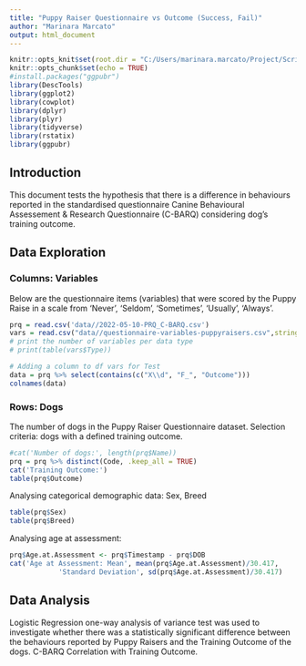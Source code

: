```yaml
---
title: "Puppy Raiser Questionnaire vs Outcome (Success, Fail)"
author: "Marinara Marcato"
output: html_document
---
```


```r
knitr::opts_knit$set(root.dir = "C:/Users/marinara.marcato/Project/Scripts/dog_questionnaires")
knitr::opts_chunk$set(echo = TRUE)
#install.packages("ggpubr")
library(DescTools)
library(ggplot2)
library(cowplot)
library(dplyr)
library(plyr)
library(tidyverse)
library(rstatix)
library(ggpubr)
```

## Introduction 
This document tests the hypothesis that there is a difference in behaviours reported in the standardised questionnaire Canine Behavioural Assessement & Research Questionnaire (C-BARQ) considering dog's training outcome.

## Data Exploration
### Columns: Variables
Below are the questionnaire items (variables) that were scored by the Puppy Raise in a scale from 'Never', 'Seldom', 'Sometimes', 'Usually', 'Always'. 

```r
prq = read.csv('data//2022-05-10-PRQ_C-BARQ.csv')
vars = read.csv("data//questionnaire-variables-puppyraisers.csv",stringsAsFactors=FALSE)
# print the number of variables per data type
# print(table(vars$Type))

# Adding a column to df vars for Test 
data = prq %>% select(contains(c("X\\d", "F_", "Outcome")))
colnames(data)
```


### Rows: Dogs
The number of dogs in the Puppy Raiser Questionnaire dataset. Selection criteria: dogs with a defined training outcome.
```r
#cat('Number of dogs:', length(prq$Name))
prq = prq %>% distinct(Code, .keep_all = TRUE)
cat('Training Outcome:')
table(prq$Outcome)
```
Analysing categorical demographic data: Sex, Breed
```r
table(prq$Sex)
table(prq$Breed)
```
Analysing age at assessment:
```r
prq$Age.at.Assessment <- prq$Timestamp - prq$DOB
cat('Age at Assessment: Mean', mean(prq$Age.at.Assessment)/30.417, 
            'Standard Deviation', sd(prq$Age.at.Assessment)/30.417)
```



## Data Analysis
Logistic Regression one-way analysis of variance test was used to investigate whether there was a statistically significant difference between the behaviours reported by Puppy Raisers and the Training Outcome of the dogs.
C-BARQ Correlation with Training Outcome. 

```r

```

